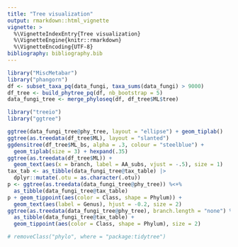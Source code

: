```yaml
---
title: "Tree visualization"
output: rmarkdown::html_vignette
vignette: >
  %\VignetteIndexEntry{Tree visualization}
  %\VignetteEngine{knitr::rmarkdown}
  %\VignetteEncoding{UTF-8}
bibliography: bibliography.bib
---
```


```r
library("MiscMetabar")
library("phangorn")
df <- subset_taxa_pq(data_fungi, taxa_sums(data_fungi) > 9000)
df_tree <- build_phytree_pq(df, nb_bootstrap = 5)
data_fungi_tree <- merge_phyloseq(df, df_tree$ML$tree)
```


```r
library("treeio")
library("ggtree")

ggtree(data_fungi_tree@phy_tree, layout = "ellipse") + geom_tiplab()
ggtree(as.treedata(df_tree$ML), layout = "slanted")
ggdensitree(df_tree$ML_bs, alpha = .3, colour = "steelblue") +
  geom_tiplab(size = 3) + hexpand(.35)
ggtree(as.treedata(df_tree$ML)) +
  geom_text(aes(x = branch, label = AA_subs, vjust = -.5), size = 1)
tax_tab <- as_tibble(data_fungi_tree@tax_table) |>
  dplyr::mutate(.otu = as.character(.otu))
p <- ggtree(as.treedata(data_fungi_tree@phy_tree)) %<+%
  as_tibble(data_fungi_tree@tax_table)
p + geom_tippoint(aes(color = Class, shape = Phylum)) +
  geom_text(aes(label = Genus), hjust = -0.2, size = 2)
ggtree(as.treedata(data_fungi_tree@phy_tree), branch.length = "none") %<+%
  as_tibble(data_fungi_tree@tax_table) +
  geom_tippoint(aes(color = Class, shape = Phylum), size = 2)

# removeClass("phylo", where = "package:tidytree")
```


